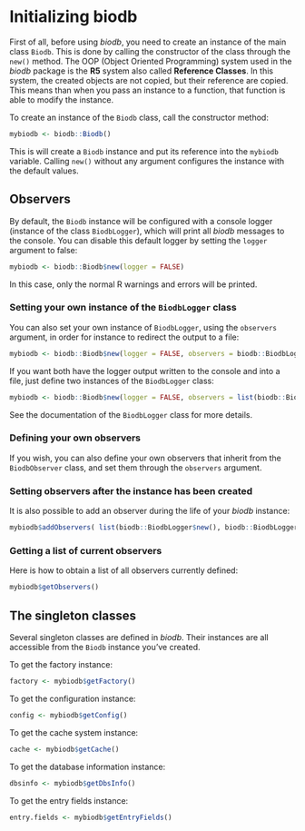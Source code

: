 <!--
%\VignetteEngine{knitr::rmarkdown}
%\VignetteIndexEntry{Initializing biodb}
-->

# Initializing biodb

First of all, before using *biodb*, you need to create an instance of the main class `Biodb`. This is done by calling the constructor of the class through the `new()` method. The OOP (Object Oriented Programming) system used in the *biodb* package is the **R5** system also called **Reference Classes**. In this system, the created objects are not copied, but their reference are copied. This means than when you pass an instance to a function, that function is able to modify the instance.

To create an instance of the `Biodb` class, call the constructor method:
```r
mybiodb <- biodb::Biodb()
```
This is will create a `Biodb` instance and put its reference into the `mybiodb` variable. Calling `new()` without any argument configures the instance with the default values.

## Observers

By default, the `Biodb` instance will be configured with a console logger (instance of the class `BiodbLogger`), which will print all *biodb* messages to the console.
You can disable this default logger by setting the `logger` argument to false:
```r
mybiodb <- biodb::Biodb$new(logger = FALSE)
```
In this case, only the normal R warnings and errors will be printed.

### Setting your own instance of the `BiodbLogger` class

You can also set your own instance of `BiodbLogger`, using the `observers` argument, in order for instance to redirect the output to a file:
```r
mybiodb <- biodb::Biodb$new(logger = FALSE, observers = biodb::BiodbLogger$new(file = 'mybiodb.log'))
```

If you want both have the logger output written to the console and into a file, just define two instances of the `BiodbLogger` class:
```r
mybiodb <- biodb::Biodb$new(logger = FALSE, observers = list(biodb::BiodbLogger$new(), biodb::BiodbLogger$new(file = 'mybiodb2.log')))
```

See the documentation of the `BiodbLogger` class for more details.

### Defining your own observers

If you wish, you can also define your own observers that inherit from the `BiodbObserver` class, and set them through the `observers` argument.

### Setting observers after the instance has been created

It is also possible to add an observer during the life of your *biodb* instance:
```r
mybiodb$addObservers( list(biodb::BiodbLogger$new(), biodb::BiodbLogger$new(file = 'mybiodb3.log')))
```

### Getting a list of current observers

Here is how to obtain a list of all observers currently defined:
```r
mybiodb$getObservers()
```

## The singleton classes

Several singleton classes are defined in *biodb*. Their instances are all accessible from the `Biodb` instance you've created.

To get the factory instance:
```r
factory <- mybiodb$getFactory()
```

To get the configuration instance:
```r
config <- mybiodb$getConfig()
```

To get the cache system instance:
```r
cache <- mybiodb$getCache()
```

To get the database information instance:
```r
dbsinfo <- mybiodb$getDbsInfo()
```

To get the entry fields instance:
```r
entry.fields <- mybiodb$getEntryFields()
```
